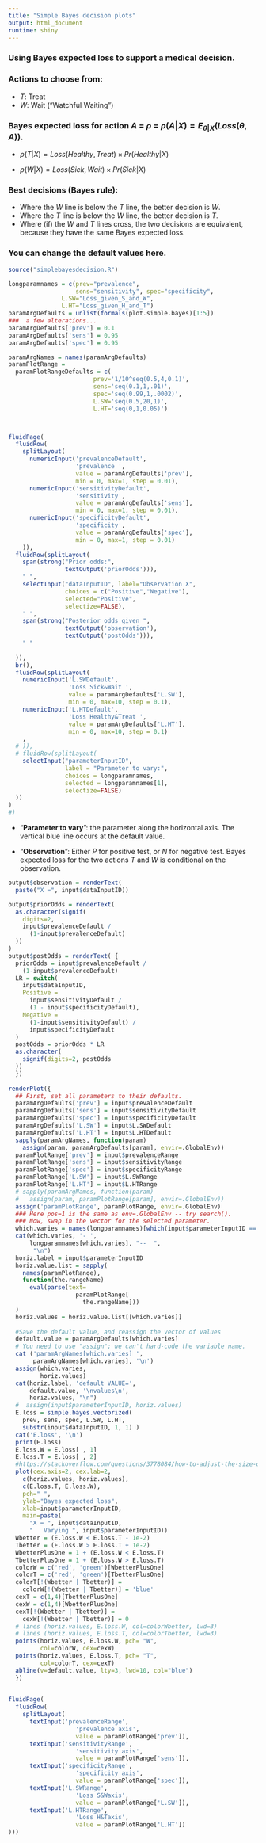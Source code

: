 ```yaml
---
title: "Simple Bayes decision plots"
output: html_document
runtime: shiny
---
```


 
### Using Bayes expected loss to support a medical decision. 

### Actions to choose from:

* $T$: Treat
* $W$: Wait ("Watchful Waiting")

### Bayes expected loss for action $A$ = $\rho$ = $\rho (A|X) = {E_{\theta |X}}(Loss(\theta, A))$.

* $\rho (T|X) = Loss(Healthy, Treat) \times Pr(Healthy | X)$

* $\rho (W|X) = Loss(Sick, Wait) \times Pr(Sick | X)$


### Best decisions  (Bayes rule):

* Where the $W$ line is below the $T$ line, the better decision is $W$.
* Where the $T$ line is below the $W$ line, the better decision is $T$.
* Where (if) the $W$ and $T$ lines cross, the two decisions are equivalent, because they have the same Bayes expected loss.


### You can change the default values here.


```r
source("simplebayesdecision.R")
```



```r
longparamnames = c(prev="prevalence", 
                   sens="sensitivity", spec="specificity",
               L.SW="Loss_given_S_and_W",
               L.HT="Loss_given_H_and_T")
paramArgDefaults = unlist(formals(plot.simple.bayes)[1:5])
###  a few alterations...
paramArgDefaults['prev'] = 0.1
paramArgDefaults['sens'] = 0.95
paramArgDefaults['spec'] = 0.95

paramArgNames = names(paramArgDefaults)
paramPlotRange = 
  paramPlotRangeDefaults = c(
                        prev='1/10^seq(0.5,4,0.1)',
                        sens='seq(0.1,1,.01)',
                        spec='seq(0.99,1,.0002)',
                        L.SW='seq(0.5,20,1)',
                        L.HT='seq(0,1,0.05)')



fluidPage(
  fluidRow(
    splitLayout(
      numericInput('prevalenceDefault',
                   'prevalence ',
                   value = paramArgDefaults['prev'],
                   min = 0, max=1, step = 0.01),
      numericInput('sensitivityDefault',
                   'sensitivity',
                   value = paramArgDefaults['sens'],
                   min = 0, max=1, step = 0.01),
      numericInput('specificityDefault',
                   'specificity',
                   value = paramArgDefaults['spec'],
                   min = 0, max=1, step = 0.01)
    )),
  fluidRow(splitLayout(
    span(strong("Prior odds:",
                textOutput('priorOdds'))),
    " ", 
    selectInput("dataInputID", label="Observation X",
                choices = c("Positive","Negative"),
                selected="Positive",
                selectize=FALSE),
    " ",
    span(strong("Posterior odds given ",
                textOutput('observation'),
                textOutput('postOdds'))),
    " "
  
  )),
  br(),
  fluidRow(splitLayout(
    numericInput('L.SWDefault',
                 'Loss Sick&Wait ',
                 value = paramArgDefaults['L.SW'],
                 min = 0, max=10, step = 0.1),
    numericInput('L.HTDefault',
                 'Loss Healthy&Treat ',
                 value = paramArgDefaults['L.HT'],
                 min = 0, max=10, step = 0.1)
    ,
  # )),
  # fluidRow(splitLayout(
    selectInput("parameterInputID", 
                label = "Parameter to vary:",
                choices = longparamnames, 
                selected = longparamnames[1],
                selectize=FALSE)
  ))
)
#)
```

* "__Parameter to vary__":  the parameter along the horizontal axis.
The vertical blue line occurs at the default value.

* "__Observation__":  Either $P$ for positive test, or $N$ for negative test. Bayes expected loss for the two actions $T$ and $W$ is conditional on the observation.



```r
output$observation = renderText(
  paste("X =", input$dataInputID))

output$priorOdds = renderText(
  as.character(signif(
    digits=2,
    input$prevalenceDefault /
      (1-input$prevalenceDefault)
  ))
)
output$postOdds = renderText( {
  priorOdds = input$prevalenceDefault /
    (1-input$prevalenceDefault) 
  LR = switch(
    input$dataInputID,
    Positive = 
      input$sensitivityDefault / 
      (1 - input$specificityDefault),
    Negative = 
      (1-input$sensitivityDefault) /
      input$specificityDefault
  )
  postOdds = priorOdds * LR
  as.character(
    signif(digits=2, postOdds
  ))
  })
    
renderPlot({
  ## First, set all parameters to their defaults.
  paramArgDefaults['prev'] = input$prevalenceDefault
  paramArgDefaults['sens'] = input$sensitivityDefault
  paramArgDefaults['spec'] = input$specificityDefault
  paramArgDefaults['L.SW'] = input$L.SWDefault
  paramArgDefaults['L.HT'] = input$L.HTDefault
  sapply(paramArgNames, function(param) 
    assign(param, paramArgDefaults[param], envir=.GlobalEnv))
  paramPlotRange['prev'] = input$prevalenceRange
  paramPlotRange['sens'] = input$sensitivityRange
  paramPlotRange['spec'] = input$specificityRange
  paramPlotRange['L.SW'] = input$L.SWRange
  paramPlotRange['L.HT'] = input$L.HTRange
  # sapply(paramArgNames, function(param) 
  #   assign(param, paramPlotRange[param], envir=.GlobalEnv))
  assign('paramPlotRange', paramPlotRange, envir=.GlobalEnv)
  ### Here pos=1 is the same as env=.GlobalEnv -- try search().
  ### Now, swap in the vector for the selected parameter.
  which.varies = names(longparamnames)[which(input$parameterInputID == longparamnames)]
  cat(which.varies, '- ',
      longparamnames[which.varies], "--  ",
       "\n")
  horiz.label = input$parameterInputID 
  horiz.value.list = sapply(
    names(paramPlotRange),
    function(the.rangeName)
      eval(parse(text=
                   paramPlotRange[
                     the.rangeName]))
  )
  horiz.values = horiz.value.list[[which.varies]]
  
  #Save the default value, and reassign the vector of values
  default.value = paramArgDefaults[which.varies]
  # You need to use "assign"; we can't hard-code the variable name.
  cat ('paramArgNames[which.varies] ',
       paramArgNames[which.varies], '\n')
  assign(which.varies,
         horiz.values)
  cat(horiz.label, 'default VALUE=',
      default.value, '\nvalues\n', 
      horiz.values, "\n")
  #  assign(input$parameterInputID, horiz.values)
  E.loss = simple.bayes.vectorized(
    prev, sens, spec, L.SW, L.HT, 
    substr(input$dataInputID, 1, 1) )
  cat('E.loss', '\n')
  print(E.loss)
  E.loss.W = E.loss[ , 1]
  E.loss.T = E.loss[ , 2]
  #https://stackoverflow.com/questions/3778084/how-to-adjust-the-size-of-y-axis-labels-only-in-r
  plot(cex.axis=2, cex.lab=2,
    c(horiz.values, horiz.values), 
    c(E.loss.T, E.loss.W), 
    pch=" ",
    ylab="Bayes expected loss",
    xlab=input$parameterInputID,
    main=paste(
      "X = ", input$dataInputID,
      "   Varying ", input$parameterInputID))
  Wbetter = (E.loss.W < E.loss.T - 1e-2) 
  Tbetter = (E.loss.W > E.loss.T + 1e-2) 
  WbetterPlusOne = 1 + (E.loss.W < E.loss.T) 
  TbetterPlusOne = 1 + (E.loss.W > E.loss.T) 
  colorW = c('red', 'green')[WbetterPlusOne]
  colorT = c('red', 'green')[TbetterPlusOne]
  colorT[!(Wbetter | Tbetter)] = 
    colorW[!(Wbetter | Tbetter)] = 'blue'
  cexT = c(1,4)[TbetterPlusOne]
  cexW = c(1,4)[WbetterPlusOne]
  cexT[!(Wbetter | Tbetter)] = 
    cexW[!(Wbetter | Tbetter)] = 0
  # lines (horiz.values, E.loss.W, col=colorWbetter, lwd=3)
  # lines (horiz.values, E.loss.T, col=colorTbetter, lwd=3)
  points(horiz.values, E.loss.W, pch= "W",
         col=colorW, cex=cexW)
  points(horiz.values, E.loss.T, pch= "T",
         col=colorT, cex=cexT)
  abline(v=default.value, lty=3, lwd=10, col="blue")
  })
  
```

```r


fluidPage(
  fluidRow(
    splitLayout(
      textInput('prevalenceRange',
                   'prevalence axis',
                   value = paramPlotRange['prev']),
      textInput('sensitivityRange',
                   'sensitivity axis',
                   value = paramPlotRange['sens']),
      textInput('specificityRange',
                   'specificity axis',
                   value = paramPlotRange['spec']),
      textInput('L.SWRange',
                   'Loss S&Waxis',
                   value = paramPlotRange['L.SW']),
      textInput('L.HTRange',
                   'Loss H&Taxis',
                   value = paramPlotRange['L.HT'])
)))
```


